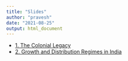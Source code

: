 ```yaml
---
title: "Slides"
author: "pravesh"
date: "2021-08-25"
output: html_document
---
```


- [1. The Colonial Legacy](1.TheColonialLegacy.html)
- [2. Growth and Distribution Regimes in India](slides/2.GrowthAndDistributionRegimes.html)
